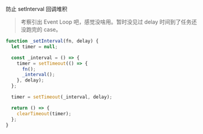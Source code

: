 防止 setInterval 回调堆积

> 考察引出 Event Loop 吧，感觉没啥用。暂时没见过 delay 时间到了任务还没跑完的 case。

```javascript title="javascript"
function _setInterval(fn, delay) {
  let timer = null;

  const _interval = () => {
    timer = setTimeout(() => {
      fn();
      _interval();
    }, delay);
  };

  timer = setTimeout(_interval, delay);

  return () => {
    clearTimeout(timer);
  };
}
```
